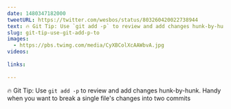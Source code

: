 ```yaml
---
date: 1480347182000
tweetURL: https://twitter.com/wesbos/status/803260420022738944
text: 🔥 Git Tip: Use `git add -p` to review and add changes hunk-by-hunk. Handy when you want to break a single file's changes into two commits 
slug: git-tip-use-git-add-p-to
images:
  - https://pbs.twimg.com/media/CyXBColXcAAWbvA.jpg
videos:
  
links:
  
---
```

🔥 Git Tip: Use `git add -p` to review and add changes hunk-by-hunk. Handy when you want to break a single file's changes into two commits
